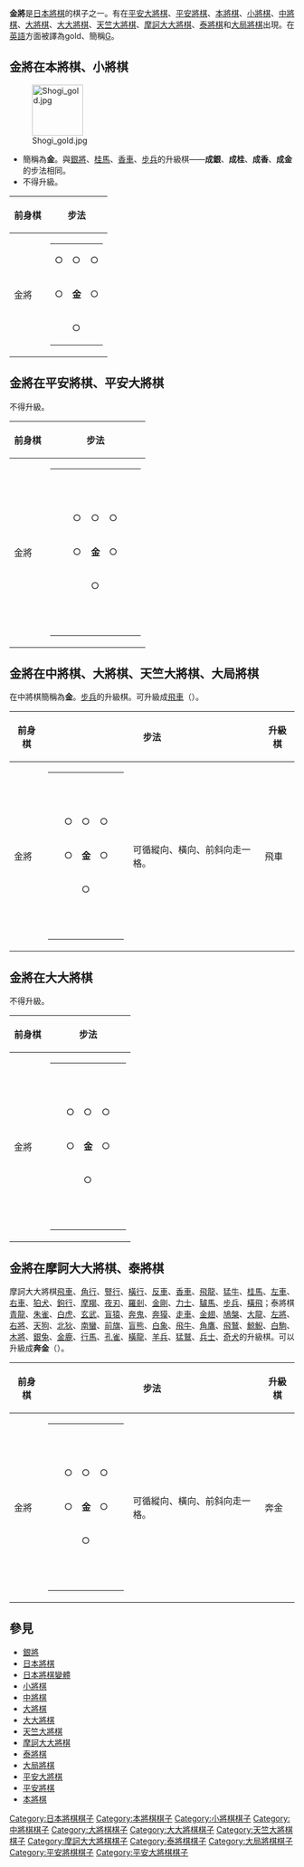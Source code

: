 {{japanese|japanese=金将|kana=きんしょう|romaji=Kinshō}}

'''金將'''是[[日本將棋|日本將棋]]的棋子之一。有在[[平安大將棋|平安大將棋]]、[[平安將棋|平安將棋]]、[[本將棋|本將棋]]、[[小將棋|小將棋]]、[[中將棋|中將棋]]、[[大將棋|大將棋]]、[[大大將棋|大大將棋]]、[[天竺大將棋|天竺大將棋]]、[[摩訶大大將棋|摩訶大大將棋]]、[[泰將棋|泰將棋]]和[[大局將棋|大局將棋]]出現。在[[英語|英語]]方面被譯為gold、簡稱[[G|G]]。

== 金將在本將棋、小將棋 ==
[[File:Shogi_gold.jpg|90px]]
*簡稱為'''金'''。與[[銀將|銀將]]、[[桂馬|桂馬]]、[[香車|香車]]、[[步兵_(日本將棋)|步兵]]的升級棋——'''成銀'''、'''成桂'''、'''成香'''、'''成金'''的步法相同。
*不得升級。

{| border="1" cellspacing="0" cellpadding="3"
|----- bgcolor="#dddddd"
! 前身棋
! colspan="2" | 步法
|-----
| 金將 ||
{| border="1" cellspacing="0" cellpadding="3"
|-----
| ○ || ○ || ○
|-----
| ○ || '''金''' || ○
|-----
|   || ○ ||  
|}
| 可循縱向、橫向、前斜向走一格。
|}

==金將在平安將棋、平安大將棋==
不得升級。

{| border="1" cellspacing="0" cellpadding="3"
|----- bgcolor="#dddddd"
! 前身棋
! colspan="2" | 步法
|-----
| 金將 ||
{| border="1" cellspacing="0" cellpadding="3"
|-----
|   ||   ||   ||   ||  
|-----
| 　 || ○ || ○ || ○ || 　
|-----
| 　 || ○ || '''金''' || ○ || 　
|-----
| 　 || 　 || ○ || 　 || 　
|-----
|   ||   ||   ||   ||  
|}
| 可循縱向、橫向、前斜向走一格。
|}

== 金將在中將棋、大將棋、天竺大將棋、大局將棋 ==
在中將棋簡稱為'''金'''。[[步兵_(日本將棋)|步兵]]的升級棋。可升級成[[飛車|飛車]]（{{lang|ja|ひしゃ}}）。

{| border="1" cellspacing="0" cellpadding="3"
|----- bgcolor="#dddddd"
! 前身棋
! colspan="2" | 步法
! 升級棋
! colspan="2" | 步法
|-----
| 金將 ||
{| border="1" cellspacing="0" cellpadding="3" style="text-align:center;"
|-----
|   ||   ||   ||   ||  
|-----
|   || ○ || ○ || ○ ||  
|-----
|   || ○ || '''金''' || ○ ||  
|-----
|   ||   || ○ ||   ||  
|-----
|   ||   ||   ||   ||  
|}
| 可循縱向、橫向、前斜向走一格。 || 飛車 ||
{| border="1" cellspacing="0" cellpadding="3" style="text-align:center;"
|-----
|   ||   || │ ||   ||  
|-----
|   ||   || │ ||   ||  
|-----
| ─ || ─ || '''飛''' || ─ || ─
|-----
|   ||   || │ ||   ||  
|-----
|   ||   || │ ||   ||  
|}
| 可循縱向、橫向自由行走。不得越棋。
|}

== 金將在大大將棋 ==
不得升級。

{| border="1" cellspacing="0" cellpadding="3"
|----- bgcolor="#dddddd"
! 前身棋
! colspan="2" | 步法
|-----
| 金將 ||
{| border="1" cellspacing="0" cellpadding="3"
|-----
|   ||   ||   ||   ||  
|-----
|   || ○ || ○ || ○ ||  
|-----
|   || ○ || '''金''' || ○ ||  
|-----
|   ||   || ○ ||   ||  
|-----
|   ||   ||   ||   ||  
|}
| 可循縱向、橫向、前斜向走一格。
|}

== 金將在摩訶大大將棋、泰將棋 ==
摩訶大大將棋[[飛車|飛車]]、[[角行|角行]]、[[豎行|豎行]]、[[橫行|橫行]]、[[反車|反車]]、[[香車|香車]]、[[飛龍_(日本將棋)|飛龍]]、[[猛牛|猛牛]]、[[桂馬|桂馬]]、[[左車|左車]]、[[右車|右車]]、[[狛犬_(日本將棋)|狛犬]]、[[鉤行|鉤行]]、[[摩羯_(日本將棋)|摩羯]]、[[夜刃|夜刃]]、[[羅剎_(日本將棋)|羅剎]]、[[金剛_(日本將棋)|金剛]]、[[力士_(日本將棋)|力士]]、[[驢馬_(日本將棋)|驢馬]]、[[步兵_(日本將棋)|步兵]]、[[橫飛|橫飛]]；泰將棋[[青龍_(日本將棋)|青龍]]、[[朱雀_(日本將棋)|朱雀]]、[[白虎_(日本將棋)|白虎]]、[[玄武_(日本將棋)|玄武]]、[[盲猿|盲猿]]、[[奔鬼|奔鬼]]、[[奔獏|奔獏]]、[[走車|走車]]、[[金翅|金翅]]、[[鳩槃|鳩槃]]、[[大龍_(日本將棋)|大龍]]、[[左將|左將]]、[[右將|右將]]、[[天狗_(日本將棋)|天狗]]、[[北狄_(日本將棋)|北狄]]、[[南蠻_(日本將棋)|南蠻]]、[[前旗|前旗]]、[[盲熊|盲熊]]、[[白象_(日本將棋)|白象]]、[[飛牛|飛牛]]、[[角鷹|角鷹]]、[[飛鷲|飛鷲]]、[[鯨鯢|鯨鯢]]、[[白駒|白駒]]、[[木將|木將]]、[[銀兔|銀兔]]、[[金鹿|金鹿]]、[[行馬|行馬]]、[[孔雀_(日本將棋)|孔雀]]、[[橫龍|橫龍]]、[[羊兵|羊兵]]、[[猛鷲|猛鷲]]、[[兵士_(日本將棋)|兵士]]、[[奇犬|奇犬]]的升級棋。可以升級成'''奔金'''（{{lang|ja|ほんきん}}）。

{| border="1" cellspacing="0" cellpadding="3"
|----- bgcolor="#dddddd"
! 前身棋
! colspan="2" | 步法
! 升級棋
! colspan="2" | 步法
|-----
| 金將 ||
{| border="1" cellspacing="0" cellpadding="3"
|-----
|   ||   ||   ||   ||  
|-----
|   || ○ || ○ || ○ ||  
|-----
|   || ○ || '''金''' || ○ ||  
|-----
|   ||   || ○ ||   ||  
|-----
|   ||   ||   ||   ||  
|}
| 可循縱向、橫向、前斜向走一格。 || 奔金 ||
{| border="1" cellspacing="0" cellpadding="3" style="text-align:center;"
|-----
| ＼ ||   || │ ||   || ／
|-----
|   || ＼ || │ || ／ ||  
|-----
| ─ || ─ || '''錛''' || ─ || ─
|-----
|   ||   || │ ||   ||  
|-----
|   ||   || │ ||   ||  
|}
| 可循縱向、橫向、前斜向自由行走。不得越棋。比飛車更具攻擊力。
|}

== 參見 ==
{{div col|2}}
*[[銀將|銀將]]
*[[日本將棋|日本將棋]]
*[[日本將棋變體|日本將棋變體]]
*[[小將棋|小將棋]]
*[[中將棋|中將棋]]
*[[大將棋|大將棋]]
*[[大大將棋|大大將棋]]
*[[天竺大將棋|天竺大將棋]]
*[[摩訶大大將棋|摩訶大大將棋]]
*[[泰將棋|泰將棋]]
*[[大局將棋|大局將棋]]
*[[平安大將棋|平安大將棋]]
*[[平安將棋|平安將棋]]
*[[本將棋|本將棋]]
{{div col end}}

{{日本將棋}}

[[Category:日本將棋棋子|Category:日本將棋棋子]]
[[Category:本將棋棋子|Category:本將棋棋子]]
[[Category:小將棋棋子|Category:小將棋棋子]]
[[Category:中將棋棋子|Category:中將棋棋子]]
[[Category:大將棋棋子|Category:大將棋棋子]]
[[Category:大大將棋棋子|Category:大大將棋棋子]]
[[Category:天竺大將棋棋子|Category:天竺大將棋棋子]]
[[Category:摩訶大大將棋棋子|Category:摩訶大大將棋棋子]]
[[Category:泰將棋棋子|Category:泰將棋棋子]]
[[Category:大局將棋棋子|Category:大局將棋棋子]]
[[Category:平安將棋棋子|Category:平安將棋棋子]]
[[Category:平安大將棋棋子|Category:平安大將棋棋子]]